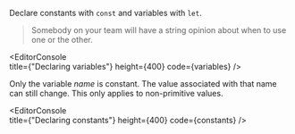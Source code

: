 
Declare constants with `const` and variables with `let`. 

> Somebody on your team will have a string opinion about when to use one or the other.

<EditorConsole   
  title={"Declaring variables"}
  height={400}
  code={variables}
/>

Only the variable _name_ is constant. The value associated with that name can still change. This only applies to non-primitive values.

<EditorConsole   
  title={"Declaring constants"}
  height={400}
  code={constants}
/>
